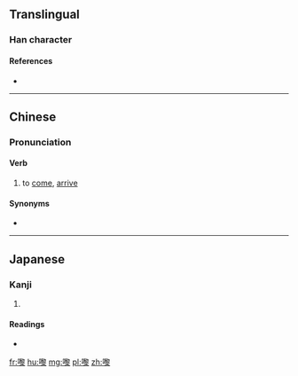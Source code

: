 ==Translingual==

===Han character===
{{Han char|rn=30|rad=口|as=15|sn=18|four=|canj=RHHE|ids=⿰口黎}}

====References====
* {{Han ref|kx=0213.110|dkj=04533|hdz=10700.050|uh=569F|ud=22175}}

----

==Chinese==
{{zh-forms}}

===Pronunciation===
{{zh-pron
|c=lei4,lai4
|cat=v
}}

====Verb====
{{zh-verb}}

# {{context|Cantonese|lang=zh}} to [[come]], [[arrive]]
#: {{zh-usex|我 想 嚟 探 你。|I'd like to come and visit you.|C-GZ|tr=ngo5 soeng2 lei4 taam3 nei5.}}

====Synonyms====
* {{zh-l|來/来}}

----

==Japanese==

===Kanji===
{{ja-kanji|grade=|rs=口15}}

# {{defn|lang=ja|sort=口15}}

====Readings====
* {{ja-readings|on=[[り]] (ri)|kun=}}

[[fr:嚟]]
[[hu:嚟]]
[[mg:嚟]]
[[pl:嚟]]
[[zh:嚟]]